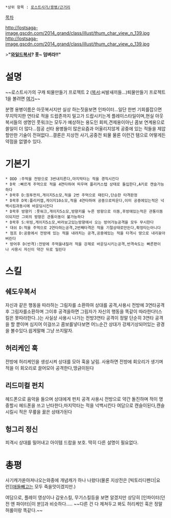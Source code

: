  *상위 항목 : [[로스트사가/용병/근거리]]

[[목차]]

http://lostsaga-image.gscdn.com/2014_grand/class/illust/thum_char_view_n_139.jpg
http://lostsaga-image.gscdn.com/2014_grand/class/illust/thum_char_view_o_139.jpg

>'''"[[와일드복서]]? 훗~ 덤벼라!!"'''

= 설명 =
~~로스트사가의 구캐 퇴물만들기 프로젝트 2 ([[와일드복서|복서]]:씨발새끼들...)퇴물만들기 프로젝트 1을 볼려면 [[F-세이버|여기]]~~

분명 용병이름은 아웃복서지만 실상 하는짓을보면 인파이터...일단 한번 기회를잡으면 무지막지한 연타로 적을 드랍존까지 밀고가 드랍시키는게 플레이스타일이며,현실 아웃복서들의 생명인 풋워크는 모두가 예상하는 용도인 회피,견제용이아닌 콤보 연계용으로 쓸일이 더 많다...점공 선타 용병들이 많은요즘과 어울리지않게 공중에 있는 적들을 제압할만한 기술이 전혀없다...결론은 지상전 사기,공중전 퇴물 물론 이런건 템으로 어떻게든 약점을 없앨수 있다.

= 기본기 =
 * DDD :주먹을 전방으로 3번내지른다,마지막타는 적을 경직시킨다 
 * D꾹 :빠르게 주먹으로 적을 4연타하여 띄우며 플리커스텝 상태로 돌입한다,A키로 캔슬가능하다
 * D꾹후 D:원투펀치,게이지5소모,적을 2번 주먹으로 때린다,단순한 타격판정
 * D꾹후 D꾹:플리커잽,게이지10소모,적을 4연타하여 공중으로띄운다,이미 공중에있는적은 넉백시킴과동시에 바운딩시킨다 
 * D꾹후 방향키 :풋워크,게이지5소모,방향키를 누른 방향으로 이동,후방에있는적은 관통이동이되지만 그외의 방향은 관통이동이 불가능하다 
 * D꾹후 S:위빙,게이지5소모,바라보고있는방향에서 오는 방어가능공격을 모두 무시한다 
 * 대쉬 D:적을 주먹으로 2연타하는공격,2번째타격은 적을 기절상태로만든다,확정타는아니다
 * 점프 D:공중에서 전방에 있는 적을 내려치는 공격,공중에있는 적을 타격시 땅으로 내리꽂아버린다
 * 방어후 D(반격):전방에 주먹을내질러 적을 강제로 바운딩시키는공격,반격속도는 빠른편이나 사용시 자신이 약간 뒤로 밀린다

= 스킬 =
== 쉐도우복서 ==
자신과 같은 행동을 따라하는 그림자를 소환하여 상대를 공격,사용시 전방에 3연타공격후 그림자를소환하며 그이후 공격을하면 그림자가 자신의 행동을 똑같이 따라한다!(스킬은 못따라한다..)는 사실상 사용시 나가는 전방3연타 공격이 정말 단순히 3연타 공격을 할 뿐이며 심지어 이걸쓰고 콤보를넣다보면 어느순간 상대가 강제기상되어있는 광경을 볼수있다.쉽게말해 그냥 쓰지말자.

== 허리케인 훅 ==
전방에 허리케인을 생성시켜 상대를 모아 훅을 날림. 사용하면 전방에 회오리가 생기며 적을 이 회오리로 끌어모아 공격한다,땅긁이된다 

== 리드미컬 펀치 ==
헤드폰으로 음악을 들으며 상대에게 펀치 공격
사용시 전방으로 약간 돌진하며 적이 명중할시 헤드폰을 쓰고 난타한다,마지막타는 적을 넉백시킨다 
여담으로 캔슬이된다,캔슬시킬시 적은 무릎을 꿇은 상태가된다

== 헝그리 정신 ==
피격시 상대를 밀어내고 아이템 드랍을 보호. 딱히 다른 설명이 필요없다. 

= 총평 =
사기캐가쏟아져나오는와중에 개념캐가 하나 나왔다(물론 지상전은 [빅토리디펜더|요런]][[스파르타쿠스(로스트사가)|애들]]빼고는 모두 죽을맛이겠지만.)

여담으로, 플레이 영상이나 갑옷스킬, 무기스킬등을 보면 알겠지만 상당히 [인파이터(던전 앤 파이터)|이 분]]과 비슷하다..... ~~다른 건 다 제쳐두고 봐도 허리케인 훅은 정말 허롤이랑 똑같다.~~
